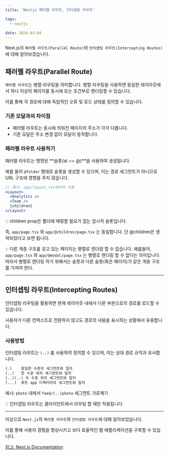 ```yaml
---
title: 'Nextjs 패러렐 라우트, 인터셉팅 라우트'

tags:
  - nextjs

date: 2024-03-04
---
```


Next.js의 `패러렐 라우트(Parallel Route)`와 `인터셉팅 라우트(Intercepting Routes)`에 대해 알아보겠습니다.

## 패러렐 라우트(Parallel Route)

`패러렐 라우트`는 병렬 라우팅을 의미합니다. 병렬 라우팅을 사용하면 동일한 레이아웃에서 하나 이상의 페이지를 동시에 또는 조건부로 렌더링할 수 있습니다. 

이를 통해 각 경로에 대해 독립적인 오류 및 로드 상태를 정의할 수 있습니다.

### 기존 모달과의 차이점

- 패러렐 라우트는 동시에 띄워진 페이지의 주소가 각각 다릅니다.
- 기존 모달은 주소 변경 없이 모달이 동작합니다.

### 패러렐 라우트 사용하기

패러렐 라우트는 명명된 **슬롯(at == \@)**을 사용하여 생성됩니다. 

예를 들어 `@folder` 형태로 슬롯을 생성할 수 있으며, 이는 경로 세그먼트가 아니므로 URL 구조에 영향을 주지 않습니다.

```jsx
// 예시: app/layout.tsx에서의 사용
<Layout>
  <Analytics />
  <Team />
  {children}
</Layout>
```

<Note>
  💡 children prop은 폴더에 매핑할 필요가 없는 암시적 슬롯입니다.
  
  즉, `app/page.tsx` 와 `app/@children/page.tsx` 는 동일합니다.
  단 \@children은 생략되었다고 보면 됩니다.
</Note>

<Note>

💡 다른 계층 구조를 갖고 있는 페이지는 병렬로 렌더링 할 수 없습니다.
예를들어, `app/page.tsx` 와 `app/@modal/page.tsx` 는 병렬로 렌더링 할 수 없다는 의미입니다.
따라서 병렬로 렌더링 하기 위해서는 슬롯과 다른 슬롯(혹은 페이지)가 같은 계층 구조를 가져야 한다.

</Note>

---

## 인터셉팅 라우트(Intercepting Routes)

인터셉팅 라우팅을 활용하면 현재 레이아웃 내에서 다른 부분으로의 경로를 로드할 수 있습니다. 

사용자가 다른 컨텍스트로 전환하지 않고도 경로의 내용을 표시하는 상황에서 유용합니다.

### 사용방법

인터셉팅 라우트는 `(..)` 를 사용하여 정의할 수 있으며, 이는 상대 경로 규칙과 유사합니다.

```txt
(.)    동일한 수준의 세그먼트와 일치
(..)   한 수준 위의 세그먼트와 일치
(..)(..) 두 수준 위의 세그먼트와 일치
(...)  루트 app 디렉터리의 세그먼트와 일치
```

예시: `photo` 내에서 `feed/(..)photo` 세그먼트 가로채기

<Note>

💡 인터셉팅 라우트는 클라이언트에서 라우팅 할 때만 적용됩니다.

</Note>

---

이상으로 `Next.js`의 `패러렐 라우트`와 `인터셉팅 라우트`에 대해 알아보았습니다. 

이를 통해 사용자 경험을 향상시키고 보다 효율적인 웹 애플리케이션을 구축할 수 있습니다.

[참고: Next.js Documentation](https://nextjs.org/docs)

